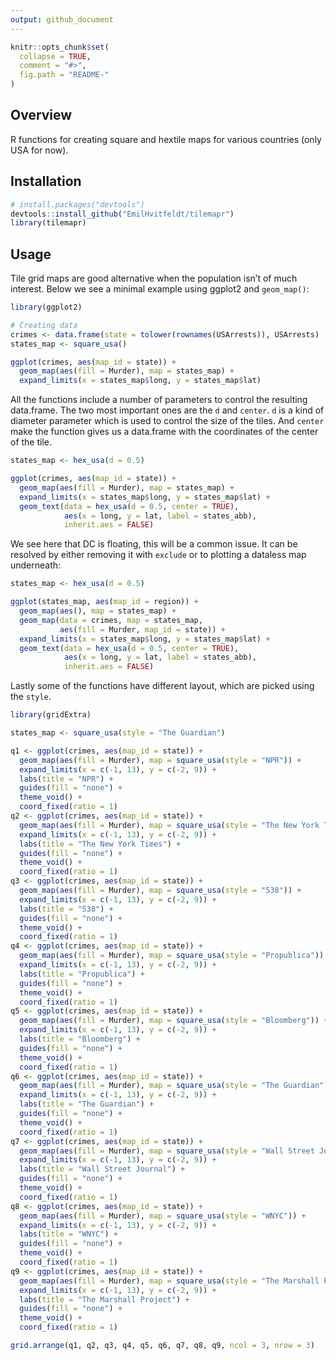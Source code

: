 ```yaml
---
output: github_document
---
```


<!-- README.md is generated from README.Rmd. Please edit that file -->

```r
knitr::opts_chunk$set(
  collapse = TRUE,
  comment = "#>",
  fig.path = "README-"
)
```

## Overview

R functions for creating square and hextile maps for various countries (only USA for now). 

## Installation

```r
# install.packages("devtools")
devtools::install_github("EmilHvitfeldt/tilemapr")
library(tilemapr)
```

## Usage

Tile grid maps are good alternative when the population isn't of much interest. Below we see a minimal example using ggplot2 and `geom_map()`:

```r
library(ggplot2)

# Creating data
crimes <- data.frame(state = tolower(rownames(USArrests)), USArrests)
states_map <- square_usa()

ggplot(crimes, aes(map_id = state)) +
  geom_map(aes(fill = Murder), map = states_map) +
  expand_limits(x = states_map$long, y = states_map$lat)
```

All the functions include a number of parameters to control the resulting data.frame. The two most important ones are the `d` and `center`. `d` is a kind of diameter parameter which is used to control the size of the tiles. And `center` make the function gives us a data.frame with the coordinates of the center of the tile.

```r
states_map <- hex_usa(d = 0.5)

ggplot(crimes, aes(map_id = state)) +
  geom_map(aes(fill = Murder), map = states_map) +
  expand_limits(x = states_map$long, y = states_map$lat) +
  geom_text(data = hex_usa(d = 0.5, center = TRUE), 
            aes(x = long, y = lat, label = states_abb), 
            inherit.aes = FALSE)
```

We see here that DC is floating, this will be a common issue. It can be resolved by either removing it with `exclude` or to plotting a dataless map underneath:

```r
states_map <- hex_usa(d = 0.5)

ggplot(states_map, aes(map_id = region)) +
  geom_map(aes(), map = states_map) +
  geom_map(data = crimes, map = states_map,
           aes(fill = Murder, map_id = state)) +
  expand_limits(x = states_map$long, y = states_map$lat) +
  geom_text(data = hex_usa(d = 0.5, center = TRUE), 
            aes(x = long, y = lat, label = states_abb), 
            inherit.aes = FALSE)
```

Lastly some of the functions have different layout, which are picked using the `style`.

```r
library(gridExtra)

states_map <- square_usa(style = "The Guardian")

q1 <- ggplot(crimes, aes(map_id = state)) +
  geom_map(aes(fill = Murder), map = square_usa(style = "NPR")) +
  expand_limits(x = c(-1, 13), y = c(-2, 9)) +
  labs(title = "NPR") + 
  guides(fill = "none") +
  theme_void() + 
  coord_fixed(ratio = 1)
q2 <- ggplot(crimes, aes(map_id = state)) +
  geom_map(aes(fill = Murder), map = square_usa(style = "The New York Times")) +
  expand_limits(x = c(-1, 13), y = c(-2, 9)) +
  labs(title = "The New York Times") + 
  guides(fill = "none") +
  theme_void() + 
  coord_fixed(ratio = 1)
q3 <- ggplot(crimes, aes(map_id = state)) +
  geom_map(aes(fill = Murder), map = square_usa(style = "538")) +
  expand_limits(x = c(-1, 13), y = c(-2, 9)) +
  labs(title = "538") + 
  guides(fill = "none") +
  theme_void() + 
  coord_fixed(ratio = 1)
q4 <- ggplot(crimes, aes(map_id = state)) +
  geom_map(aes(fill = Murder), map = square_usa(style = "Propublica")) +
  expand_limits(x = c(-1, 13), y = c(-2, 9)) +
  labs(title = "Propublica") + 
  guides(fill = "none") +
  theme_void() + 
  coord_fixed(ratio = 1)
q5 <- ggplot(crimes, aes(map_id = state)) +
  geom_map(aes(fill = Murder), map = square_usa(style = "Bloomberg")) +
  expand_limits(x = c(-1, 13), y = c(-2, 9)) +
  labs(title = "Bloomberg") + 
  guides(fill = "none") +
  theme_void() + 
  coord_fixed(ratio = 1)
q6 <- ggplot(crimes, aes(map_id = state)) +
  geom_map(aes(fill = Murder), map = square_usa(style = "The Guardian")) +
  expand_limits(x = c(-1, 13), y = c(-2, 9)) +
  labs(title = "The Guardian") + 
  guides(fill = "none") +
  theme_void() + 
  coord_fixed(ratio = 1)
q7 <- ggplot(crimes, aes(map_id = state)) +
  geom_map(aes(fill = Murder), map = square_usa(style = "Wall Street Journal")) +
  expand_limits(x = c(-1, 13), y = c(-2, 9)) +
  labs(title = "Wall Street Journal") + 
  guides(fill = "none") +
  theme_void() + 
  coord_fixed(ratio = 1)
q8 <- ggplot(crimes, aes(map_id = state)) +
  geom_map(aes(fill = Murder), map = square_usa(style = "WNYC")) +
  expand_limits(x = c(-1, 13), y = c(-2, 9)) +
  labs(title = "WNYC") + 
  guides(fill = "none") +
  theme_void() + 
  coord_fixed(ratio = 1)
q9 <- ggplot(crimes, aes(map_id = state)) +
  geom_map(aes(fill = Murder), map = square_usa(style = "The Marshall Project")) +
  expand_limits(x = c(-1, 13), y = c(-2, 9)) +
  labs(title = "The Marshall Project") + 
  guides(fill = "none") +
  theme_void() + 
  coord_fixed(ratio = 1)

grid.arrange(q1, q2, q3, q4, q5, q6, q7, q8, q9, ncol = 3, nrow = 3)
```


